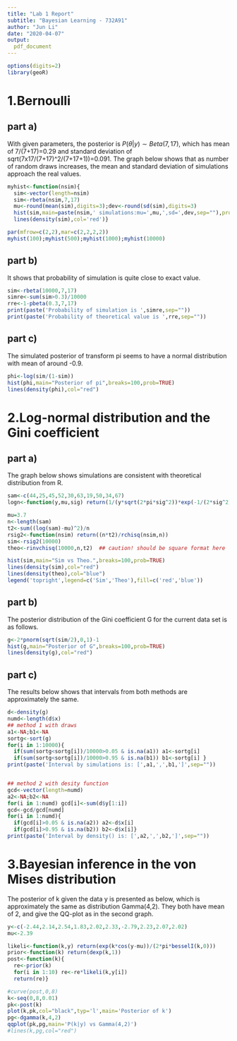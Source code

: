 ---
title: "Lab 1 Report"
subtitle: "Bayesian Learning - 732A91"
author: "Jun Li"
date: "2020-04-07"
output: 
  pdf_document
---

```{r setup,eval=TRUE, echo=FALSE,warning=FALSE,message=FALSE}
options(digits=2)
library(geoR)
```


# 1.Bernoulli
## part a)
With given parameters, the posterior is $P(\theta|y)\sim Beta(7,17)$, which has mean of 7/(7+17)=0.29 and standard deviation of sqrt(7x17/(7+17)^2/(7+17+1))=0.091. The graph below shows that as number of random draws increases, the mean and standard deviation of simulations approach the real values.

```{r, eval=TRUE,echo=TRUE}
myhist<-function(nsim){
  sim<-vector(length=nsim)
  sim<-rbeta(nsim,7,17)
  mu<-round(mean(sim),digits=3);dev<-round(sd(sim),digits=3)
  hist(sim,main=paste(nsim,' simulations:mu=',mu,',sd=',dev,sep=""),prob=TRUE,density=TRUE,breaks=100)
  lines(density(sim),col='red')}

par(mfrow=c(2,2),mar=c(2,2,2,2))
myhist(100);myhist(500);myhist(1000);myhist(10000)

```
## part b)
It shows that probability of simulation is quite close to exact value.

```{r, eval=TRUE,echo=TRUE}
sim<-rbeta(10000,7,17)
simre<-sum(sim>0.3)/10000
rre<-1-pbeta(0.3,7,17)
print(paste('Probability of simulation is ',simre,sep=""))
print(paste('Probability of theoretical value is ',rre,sep=""))
```

## part c)
The simulated posterior of transform pi seems to have a normal distribution with mean of around -0.9.

```{r, eval=TRUE,echo=TRUE}
phi<-log(sim/(1-sim))
hist(phi,main="Posterior of pi",breaks=100,prob=TRUE)
lines(density(phi),col="red")

```


# 2.Log-normal distribution and the Gini coefficient
## part a)
The graph below shows simulations are consistent with theoretical distribution from R.

```{r, eval=TRUE,echo=TRUE}
sam<-c(44,25,45,52,30,63,19,50,34,67)
logn<-function(y,mu,sig) return(1/(y*sqrt(2*pi*sig^2))*exp(-1/(2*sig^2)*(log(y)-mu)^2))

mu=3.7
n<-length(sam)
t2<-sum((log(sam)-mu)^2)/n
rsig2<-function(nsim) return((n*t2)/rchisq(nsim,n))
sim<-rsig2(10000)
theo<-rinvchisq(10000,n,t2)  ## caution! should be square format here

hist(sim,main="Sim vs Theo.",breaks=100,prob=TRUE)
lines(density(sim),col="red")
lines(density(theo),col="blue")
legend('topright',legend=c('Sim','Theo'),fill=c('red','blue'))

```


## part b)
The posterior distribution of the Gini coefficient G for the current data set is as follows.


```{r, eval=TRUE,echo=TRUE}
g<-2*pnorm(sqrt(sim/2),0,1)-1
hist(g,main="Posterior of G",breaks=100,prob=TRUE)
lines(density(g),col="red")
```


## part c)
The results below shows that intervals from both methods are approximately the same.

```{r, eval=TRUE,echo=TRUE}
d<-density(g)
numd<-length(d$x)
## method 1 with draws
a1<-NA;b1<-NA
sortg<-sort(g)
for(i in 1:10000){
  if(sum(sortg<sortg[i])/10000>0.05 & is.na(a1)) a1<-sortg[i] 
  if(sum(sortg<sortg[i])/10000>0.95 & is.na(b1)) b1<-sortg[i] }
print(paste('Interval by simulations is: [',a1,',',b1,']',sep=""))


## method 2 with desity function
gcd<-vector(length=numd)
a2<-NA;b2<-NA
for(i in 1:numd) gcd[i]<-sum(d$y[1:i])
gcd<-gcd/gcd[numd]
for(i in 1:numd){
  if(gcd[i]>0.05 & is.na(a2)) a2<-d$x[i]
  if(gcd[i]>0.95 & is.na(b2)) b2<-d$x[i]}
print(paste('Interval by density() is: [',a2,',',b2,']',sep=""))


```


# 3.Bayesian inference in the von Mises distribution
The posterior of k given the data y is presented as below, which is approximately the same as distribution Gamma(4,2). They both have mean of 2, and give the QQ-plot as in the second graph.


```{r, eval=TRUE,echo=TRUE,message=FALSE,error=FALSE}
y<-c(-2.44,2.14,2.54,1.83,2.02,2.33,-2.79,2.23,2.07,2.02)
mu<-2.39

likeli<-function(k,y) return(exp(k*cos(y-mu))/(2*pi*besselI(k,0)))
prior<-function(k) return(dexp(k,1))
post<-function(k){
  re<-prior(k)
  for(i in 1:10) re<-re*likeli(k,y[i])
  return(re)} 

#curve(post,0,8)
k<-seq(0,8,0.01)
pk<-post(k)
plot(k,pk,col="black",typ='l',main='Posterior of k')
pg<-dgamma(k,4,2)
qqplot(pk,pg,main='P(k|y) vs Gamma(4,2)')
#lines(k,pg,col="red")


```


